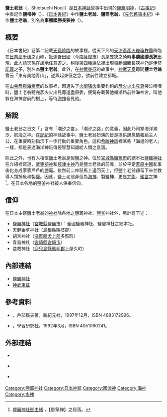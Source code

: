 '''鹽土老翁'''（{{lang|ja|シオツチノオジ}}，Shiotsuchi Nooji）是[[日本神話|日本神話]]故事中出現的[[鹽竈神社|鹽竈明神]]，《[[古事記|古事記]]》中表記作'''鹽椎神'''（{{Jpn|j=塩椎神|hg=しおつちのかみ|rm=Shiotsuchi Nogami}}）、《[[日本書紀|日本書紀]]》中作'''鹽土老翁'''、'''鹽筒老翁'''，《[[先代舊事本紀|先代舊事本紀]]》中作'''鹽土老翁'''，別名為'''事勝國勝長狹神'''（{{Jpn|j=事勝国勝長狭神|hg=ことかつくにかつなぎさ|link=no}}）。

== 概要 ==
《日本書紀》卷第二記載[[天孫降臨|天孫降臨]]的故事裡，從天下凡的[[天津彥彥火瓊瓊杵尊|天津彥彥火瓊瓊杵尊]]降臨在[[日向國|日向]][[高千穗峰|高千穗]]之山峰，抵達吾田國（今[[南薩摩市|南薩摩市]]）長屋笠狹之碕時'''事勝國勝長狹'''出現，此人請天孫在該地任意遊之。稍後第四種說法裡出現事勝國勝長狹神乃是[[伊奘諾尊|伊奘諾尊]]之子，別名為'''鹽土老翁'''。此外，在[[神武東征|神武東征]]的故事中，[[神武天皇|神武天皇]]聽聞'''鹽土老翁'''曾云「東有美地青山」，遂興起東征之念，欲前往建立都城。

在[[山幸彥與海幸彥|山幸彥與海幸彥]]的故事裡，因遺失了[[火闌降命|火闌降命]]重要釣鉤的[[彥火火出見尊|彥火火出見尊]]哭泣喟嘆時，鹽土老翁聽完彥火火出見尊道盡原委，便駕舟載著他循潮路前往海神宮，叫他躲在海神宮前的樹上，等待[[綿津見|海神]]晉見他。

== 解說 ==
鹽土老翁之日文「{{lang|ja|シホツチ}}」含有「潮汐之靈」、「潮汐之路」的意義，因此乃司掌海洋潮汐、航海之神。在[[記紀|記紀]]的神話故事中，鹽土老翁扮演的皆是提供訊息情報給主人公、在重要時刻指示下一步行動的重要角色。這和[[希臘神話|希臘神話]]裡某些「海邊的老人」一樣，都是表達海洋神祇傳授智慧知識給人類之意涵。

除此之外，也有人相信鹽土老翁是製鹽之神。位於[[宮城縣|宮城縣]][[鹽竈市|鹽竈市]]的總本社[[鹽竈神社|鹽竈神社]]在介紹裡寫道，[[建御雷|武甕槌神]]和[[經津主神|經津主神]]乃是鹽土老翁的前導，並於平定[[葦原中國|葦原中國]]亂事後化身成家家戶戶的鹽竈。雖然前二神祇馬上返回天上，但鹽土老翁卻留下來並教導人類捕魚和製鹽。因此，鹽土老翁非但為[[海神|海神]]、製鹽神，更是[[咒語|咒術]]、[[預言|預言]]之神<ref>{{ja}}[http://www.shiogamajinja.jp/lineage/index01.shtml#02 鹽竈神社御由緒] {{Wayback|url=http://www.shiogamajinja.jp/lineage/index01.shtml#02 |date=20120127012121 }}，【御祭神】之段落。</ref>，在日本各地的鹽釜神社被人供奉信仰。

== 信仰 ==
在日本主祭鹽土老翁的[[神社|神社]]除各地之鹽竈神社、鹽釜神社外，另計有下述：
* [[鹽竈神社|鹽竈神社]]（[[宮城縣|宮城縣]][[鹽竈市|鹽竈市]]）：全國鹽竈神社、鹽釜神社之總本社。
* 天健金草神社（[[島根縣|島根縣]][[隱岐郡|隱岐郡]]）
* 胡宮神社（[[滋賀縣|滋賀縣]][[犬上郡|犬上郡]]多賀町）
* 青島神社（[[宮崎縣|宮崎縣]][[宮崎市|宮崎市]]）
* 益救神社（[[鹿兒島縣|鹿兒島縣]][[熊毛郡_(鹿兒島縣)|熊毛郡]]上屋久町）

== 內部連結 ==
* [[鹽竈神社|鹽竈神社]]
* [[神武東征|神武東征]]

== 參考資料 ==
* {{lang|ja|『八百万の神々 日本の神霊たちのプロフィール』}}，戶部民夫著，新紀元社，1997年12月，ISBN 4883172996。
* {{lang|ja|『神道の本 八百万の神々がつどう秘教的祭祀の世界』}}，學習研究社，1992年3月，ISBN 4051060241。
{{reflist}}

== 外部連結 ==
* {{ja}} {{lang|ja|[http://www.din.or.jp/~a-kotaro/gods/kamigami/siotuti.html 塩土老翁神]}}
* {{ja}} {{lang|ja|[http://www.pandaemonium.net/menu/devil/siotutin.html シホツチノヲヂ]}}
* {{ja}} {{lang|ja|[http://www.shiogamajinja.jp/ 陸奥国一宮塩釜神社]}}

[[Category:鹽竈神社|Category:鹽竈神社]]
[[Category:日本神祇|Category:日本神祇]]
[[Category:國津神|Category:國津神]]
[[Category:海神|Category:海神]]
[[Category:水神|Category:水神]]